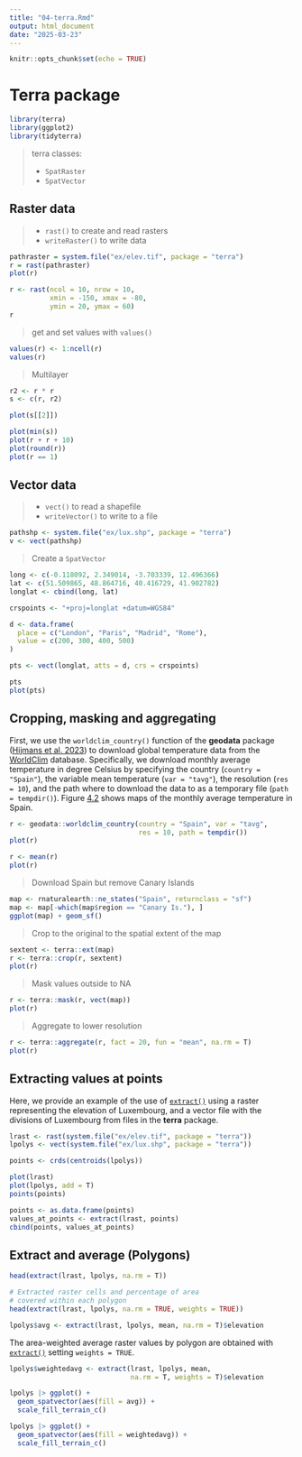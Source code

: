 ```yaml
---
title: "04-terra.Rmd"
output: html_document
date: "2025-03-23"
---
```


```r
knitr::opts_chunk$set(echo = TRUE)
```

# Terra package

```r
library(terra)
library(ggplot2)
library(tidyterra)
```

> terra classes:
>
> -   `SpatRaster`
> -   `SpatVector`

## Raster data

> -   `rast()` to create and read rasters
> -   `writeRaster()` to write data

```r
pathraster = system.file("ex/elev.tif", package = "terra")
r = rast(pathraster)
plot(r)
```

```r
r <- rast(ncol = 10, nrow = 10, 
          xmin = -150, xmax = -80, 
          ymin = 20, ymax = 60)
r
```

> get and set values with `values()`

```r
values(r) <- 1:ncell(r)
values(r)
```

> Multilayer

```r
r2 <- r * r
s <- c(r, r2)
```

```r
plot(s[[2]])
```

```r
plot(min(s))
plot(r + r + 10)
plot(round(r))
plot(r == 1)
```

## Vector data

> -   `vect()` to read a shapefile
> -   `writeVector()` to write to a file

```r
pathshp <- system.file("ex/lux.shp", package = "terra")
v <- vect(pathshp)
```

> Create a `SpatVector`

```r
long <- c(-0.118092, 2.349014, -3.703339, 12.496366)
lat <- c(51.509865, 48.864716, 40.416729, 41.902782)
longlat <- cbind(long, lat)

crspoints <- "+proj=longlat +datum=WGS84"

d <- data.frame(
  place = c("London", "Paris", "Madrid", "Rome"), 
  value = c(200, 300, 400, 500)
)

pts <- vect(longlat, atts = d, crs = crspoints)

pts
plot(pts)
```

## Cropping, masking and aggregating

First, we use the `worldclim_country()` function of the **geodata** package ([Hijmans et al. 2023](https://www.paulamoraga.com/book-spatial/references.html#ref-R-geodata)) to download global temperature data from the [WorldClim](https://www.worldclim.org/data/index.html) database. Specifically, we download monthly average temperature in degree Celsius by specifying the country (`country = "Spain"`), the variable mean temperature (`var = "tavg"`), the resolution (`res = 10`), and the path where to download the data to as a temporary file (`path = tempdir()`). Figure [4.2](https://www.paulamoraga.com/book-spatial/the-terra-package-for-raster-and-vector-data.html#fig:terratemp) shows maps of the monthly average temperature in Spain.

```r
r <- geodata::worldclim_country(country = "Spain", var = "tavg", 
                                res = 10, path = tempdir())
plot(r)
```

```r
r <- mean(r)
plot(r)
```

> Download Spain but remove Canary Islands

```r
map <- rnaturalearth::ne_states("Spain", returnclass = "sf")
map <- map[-which(map$region == "Canary Is."), ]
ggplot(map) + geom_sf()
```

> Crop to the original to the spatial extent of the map

```r
sextent <- terra::ext(map)
r <- terra::crop(r, sextent)
plot(r)
```

> Mask values outside to NA

```r
r <- terra::mask(r, vect(map))
plot(r)
```

> Aggregate to lower resolution

```r
r <- terra::aggregate(r, fact = 20, fun = "mean", na.rm = T)
plot(r)
```

## Extracting values at points

Here, we provide an example of the use of [`extract()`](https://rdrr.io/pkg/terra/man/extract.html) using a raster representing the elevation of Luxembourg, and a vector file with the divisions of Luxembourg from files in the **terra** package.

```r
lrast <- rast(system.file("ex/elev.tif", package = "terra"))
lpolys <- vect(system.file("ex/lux.shp", package = "terra"))
```

```r
points <- crds(centroids(lpolys))
```

```r
plot(lrast)
plot(lpolys, add = T)
points(points)
```

```r
points <- as.data.frame(points)
values_at_points <- extract(lrast, points)
cbind(points, values_at_points)
```

## Extract and average (Polygons)

```r
head(extract(lrast, lpolys, na.rm = T))
```

```r
# Extracted raster cells and percentage of area
# covered within each polygon
head(extract(lrast, lpolys, na.rm = TRUE, weights = TRUE))
```

```r
lpolys$avg <- extract(lrast, lpolys, mean, na.rm = T)$elevation
```

The area-weighted average raster values by polygon are obtained with [`extract()`](https://rdrr.io/pkg/terra/man/extract.html) setting `weights = TRUE`.

```r
lpolys$weightedavg <- extract(lrast, lpolys, mean,
                              na.rm = T, weights = T)$elevation
```

```r
lpolys |> ggplot() +
  geom_spatvector(aes(fill = avg)) +
  scale_fill_terrain_c()

lpolys |> ggplot() +
  geom_spatvector(aes(fill = weightedavg)) +
  scale_fill_terrain_c()
```
